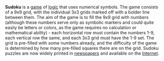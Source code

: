 {{subpages}}

'''Sudoku''' is a [[game]] of [[logic]] that uses numerical symbols. The game consists of a 9x9 grid, with the individual 3x3 grids marked off with a bolder line between them. The aim of the game is to fill the 9x9 grid with numbers (although these numbers serve only as symbolic markers and could quite easily be letters or colors, as the game requires no calculation or mathematical ability) - each horizontal row must contain the numbers 1-9, each vertical row the same, and each 3x3 grid must have the 1-9 set. The grid is pre-filled with some numbers already, and the difficulty of the game is determined by how many pre-filled squares there are on the grid. Sudoku puzzles are now widely printed in [[newspaper]]s and available on the [[Internet]].